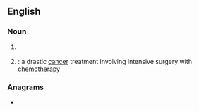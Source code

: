 {{also|moas}}
==English==

===Noun===
{{en-noun|?}}

# {{lb|en|military}} {{initialism of|[[mine]] and [[obstacle]] [[avoidance]] [[sonar]]|lang=en}}
# {{lb|en|slang}} {{initialism of|[[mother of all]] [[surgery|surgeries]]|lang=en|dot=}}: a drastic [[cancer]] treatment involving intensive surgery with [[chemotherapy]]

===Anagrams===
* {{anagrams|en|a=amos|-omas|Amos|Samo|SoMa|Soma|maos|omas|soam|soma}}